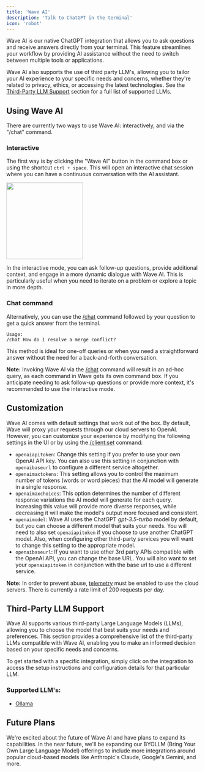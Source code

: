 ```yaml
---
title: 'Wave AI'
description: 'Talk to ChatGPT in the terminal'
icon: 'robot'
---
```


Wave AI is our native ChatGPT integration that allows you to ask questions and receive answers directly from your terminal. This feature streamlines your workflow by providing AI assistance without the need to switch between multiple tools or applications.

Wave AI also supports the use of third party LLM's, allowing you to tailor your AI experience to your specific needs and concerns, whether they're related to privacy, ethics, or accessing the latest technologies. See the [Third-Party LLM Support](#third-party-llm-support) section for a full list of supported LLMs.

## Using Wave AI
​There are currently two ways to use Wave AI: interactively, and via the "/chat" command.

### Interactive

The first way is by clicking the "Wave AI" button in the command box or using the shortcut `ctrl + space`. This will open an interactive chat session where you can have a continuous conversation with the AI assistant.

<img height="200" src="/images/waveai.gif" />

In the interactive mode, you can ask follow-up questions, provide additional context, and engage in a more dynamic dialogue with Wave AI. This is particularly useful when you need to iterate on a problem or explore a topic in more depth.

### Chat command
Alternatively, you can use the [/chat](/reference/slashcommands#chat) command followed by your question to get a quick answer from the terminal.
```
Usage:
/chat How do I resolve a merge conflict?
```

This method is ideal for one-off queries or when you need a straightforward answer without the need for a back-and-forth conversation.

**Note:** Invoking Wave AI via the [/chat](/reference/slashcommands#chat) command will result in an ad-hoc query, as each command in Wave gets its own command box. If you anticipate needing to ask follow-up questions or provide more context, it's recommended to use the interactive mode.

## Customization

Wave AI comes with default settings that work out of the box. By default, Wave will proxy your requests through our cloud servers to OpenAI. However, you can customize your experience by modifying the following settings in the UI or by using the [/client:set](/reference/slashcommands#client-set) command:

- `openaiapitoken`: Change this setting if you prefer to use your own OpenAI API key. You can also use this setting in conjunction with `openaibaseurl` to configure a different service altogether.
- `openaimaxtokens`: This setting allows you to control the maximum number of tokens (words or word pieces) that the AI model will generate in a single response. 
- `openaimaxchoices`: This option determines the number of different response variations the AI model will generate for each query. Increasing this value will provide more diverse responses, while decreasing it will make the model's output more focused and consistent.
- `openaimodel`: Wave AI uses the ChatGPT *gpt-3.5-turbo* model by default, but you can choose a different model that suits your needs. You will need to also set `openaiapitoken` if you choose to use another ChatGPT model. Also, when configuring other third-party services you will want to change this setting to the appropriate model.
- `openaibaseurl`: If you want to use other 3rd party APIs compatible with the OpenAI API, you can change the base URL. You will also want to set your `openaiapitoken` in conjunction with the base url to use a different service.

**Note:** In order to prevent abuse, [telemetry](/reference/telemetry) must be enabled to use the cloud servers. There is currently a rate limit of 200 requests per day.

## Third-Party LLM Support
Wave AI supports various third-party Large Language Models (LLMs), allowing you to choose the model that best suits your needs and preferences. This section provides a comprehensive list of the third-party LLMs compatible with Wave AI, enabling you to make an informed decision based on your specific needs and concerns.

To get started with a specific integration, simply click on the integration to access the setup instructions and configuration details for that particular LLM.

### Supported LLM's:
* [Ollama](/features/supportedLLMs/ollama)


## Future Plans
We're excited about the future of Wave AI and have plans to expand its capabilities. In the near future, we'll be expanding our BYOLLM (Bring Your Own Large Language Model) offerings to include more integrations around popular cloud-based models like Anthropic's Claude, Google's Gemini, and more.